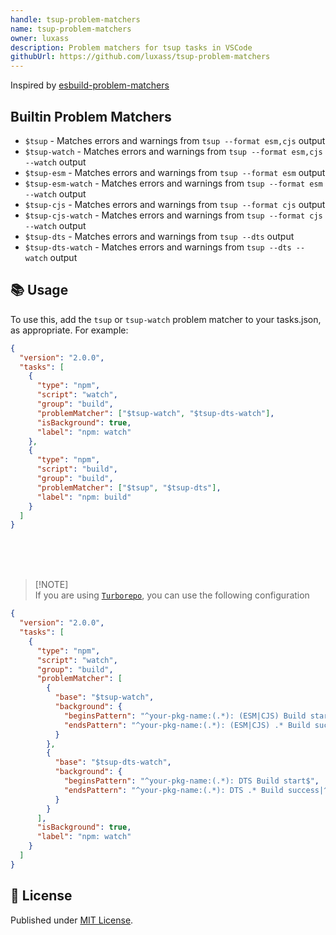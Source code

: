 ```yaml
---
handle: tsup-problem-matchers
name: tsup-problem-matchers
owner: luxass
description: Problem matchers for tsup tasks in VSCode
githubUrl: https://github.com/luxass/tsup-problem-matchers
---
```


Inspired by [esbuild-problem-matchers](https://github.com/connor4312/esbuild-problem-matchers)

## Builtin Problem Matchers

* `$tsup` - Matches errors and warnings from `tsup --format esm,cjs` output
* `$tsup-watch` - Matches errors and warnings from `tsup --format esm,cjs --watch` output
* `$tsup-esm` - Matches errors and warnings from `tsup --format esm` output
* `$tsup-esm-watch` - Matches errors and warnings from `tsup --format esm --watch` output
* `$tsup-cjs` - Matches errors and warnings from `tsup --format cjs` output
* `$tsup-cjs-watch` - Matches errors and warnings from `tsup --format cjs --watch` output
* `$tsup-dts` - Matches errors and warnings from `tsup --dts` output
* `$tsup-dts-watch` - Matches errors and warnings from `tsup --dts --watch` output

## 📚 Usage

To use this, add the `tsup` or `tsup-watch` problem matcher to your tasks.json, as appropriate. For example:

```json
{
  "version": "2.0.0",
  "tasks": [
    {
      "type": "npm",
      "script": "watch",
      "group": "build",
      "problemMatcher": ["$tsup-watch", "$tsup-dts-watch"],
      "isBackground": true,
      "label": "npm: watch"
    },
    {
      "type": "npm",
      "script": "build",
      "group": "build",
      "problemMatcher": ["$tsup", "$tsup-dts"],
      "label": "npm: build"
    }
  ]
}
```

<br/>
<br/>
<br/>

> \[!NOTE]\
> If you are using [`Turborepo`](https://turbo.build/repo), you can use the following configuration

```json
{
  "version": "2.0.0",
  "tasks": [
    {
      "type": "npm",
      "script": "watch",
      "group": "build",
      "problemMatcher": [
        {
          "base": "$tsup-watch",
          "background": {
            "beginsPattern": "^your-pkg-name:(.*): (ESM|CJS) Build start$",
            "endsPattern": "^your-pkg-name:(.*): (ESM|CJS) .* Build success|^your-pkg-name:(.*): (ESM|CJS) Build failed"
          }
        },
        {
          "base": "$tsup-dts-watch",
          "background": {
            "beginsPattern": "^your-pkg-name:(.*): DTS Build start$",
            "endsPattern": "^your-pkg-name:(.*): DTS .* Build success|^your-pkg-name:(.*): DTS Build failed"
          }
        }
      ],
      "isBackground": true,
      "label": "npm: watch"
    }
  ]
}
```

## 📄 License

Published under [MIT License](https://github.com/luxass/tsup-problem-matchers/blob/main/LICENSE).
